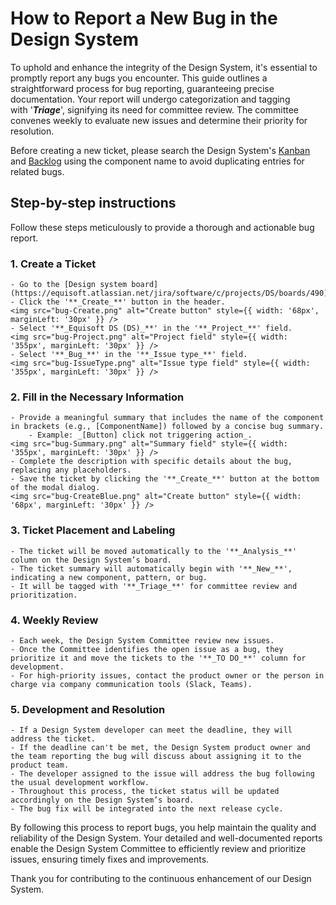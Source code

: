 
<Meta title="How to Report a New Bug" />

# How to Report a New Bug in the Design System


To uphold and enhance the integrity of the Design System, it's essential to promptly report any bugs you encounter. 
This guide outlines a straightforward process for bug reporting, guaranteeing precise documentation. 
Your report will undergo categorization and tagging with '**_Triage_**', signifying its need for committee review. 
The committee convenes weekly to evaluate new issues and determine their priority for resolution. 

Before creating a new ticket, please search the Design System's [Kanban](https://equisoft.atlassian.net/jira/software/c/projects/DS/boards/490?quickFilter=4017) 
and [Backlog](https://equisoft.atlassian.net/jira/software/c/projects/DS/boards/490/backlog?customFilter=4017) using the component name to avoid duplicating entries for related bugs.


## Step-by-step instructions
Follow these steps meticulously to provide a thorough and actionable bug report.

### 1. Create a Ticket ###
    - Go to the [Design system board](https://equisoft.atlassian.net/jira/software/c/projects/DS/boards/490).
    - Click the '**_Create_**' button in the header.
    <img src="bug-Create.png" alt="Create button" style={{ width: '68px', marginLeft: '30px' }} />
    - Select '**_Equisoft DS (DS)_**' in the '**_Project_**' field.
    <img src="bug-Project.png" alt="Project field" style={{ width: '355px', marginLeft: '30px' }} />
    - Select '**_Bug_**' in the '**_Issue type_**' field.
    <img src="bug-IssueType.png" alt="Issue type field" style={{ width: '355px', marginLeft: '30px' }} />

### 2. Fill in the Necessary Information ###
    - Provide a meaningful summary that includes the name of the component in brackets (e.g., [ComponentName]) followed by a concise bug summary.
        - Example: _[Button] click not triggering action_.
    <img src="bug-Summary.png" alt="Summary field" style={{ width: '355px', marginLeft: '30px' }} />
    - Complete the description with specific details about the bug, replacing any placeholders.
    - Save the ticket by clicking the '**_Create_**' button at the bottom of the modal dialog.
    <img src="bug-CreateBlue.png" alt="Create button" style={{ width: '68px', marginLeft: '30px' }} />

### 3. Ticket Placement and Labeling ###
    - The ticket will be moved automatically to the '**_Analysis_**' column on the Design System’s board.
    - The ticket summary will automatically begin with '**_New_**', indicating a new component, pattern, or bug.
    - It will be tagged with '**_Triage_**' for committee review and prioritization.

### 4. Weekly Review ###
    - Each week, the Design System Committee review new issues.
    - Once the Committee identifies the open issue as a bug, they prioritize it and move the tickets to the '**_TO DO_**' column for development.
    - For high-priority issues, contact the product owner or the person in charge via company communication tools (Slack, Teams).

### 5. Development and Resolution ###
    - If a Design System developer can meet the deadline, they will address the ticket.
    - If the deadline can't be met, the Design System product owner and the team reporting the bug will discuss about assigning it to the product team.
    - The developer assigned to the issue will address the bug following the usual development workflow.
    - Throughout this process, the ticket status will be updated accordingly on the Design System’s board.
    - The bug fix will be integrated into the next release cycle.

By following this process to report bugs, you help maintain the quality and reliability of the Design System. Your detailed and well-documented reports enable the Design System Committee to efficiently review and prioritize issues, ensuring timely fixes and improvements.

Thank you for contributing to the continuous enhancement of our Design System.
    